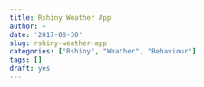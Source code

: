 ```yaml
---
title: Rshiny Weather App
author: ~
date: '2017-08-30'
slug: rshiny-weather-app
categories: ["Rshiny", "Weather", "Behaviour"]
tags: []
draft: yes
---
```


